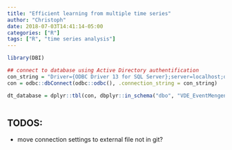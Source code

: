 ```yaml
---
title: "Efficient learning from multiple time series"
author: "Christoph"
date: 2018-07-03T14:41:14-05:00
categories: ["R"]
tags: ["R", "time series analysis"]
---
```


```r
library(DBI)
```

```r
## connect to database using Active Directory authentification
con_string = "Driver={ODBC Driver 13 for SQL Server};server=localhost;database=OTBW;trusted_connection=yes"
con = odbc::dbConnect(odbc::odbc(), .connection_string = con_string)

dt_database = dplyr::tbl(con, dbplyr::in_schema("dbo", "VDE_EventMengen"))
```


```r

```


## TODOS:
- move connection settings to external file not in git?
